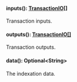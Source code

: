 
#### inputs(): [TransactionIO[]](#transactionio)

Transaction inputs.


#### outputs(): [TransactionIO[]](#transactionio)

Transaction outputs.


#### data(): Optional&lt;String&gt;

The indexation data.

